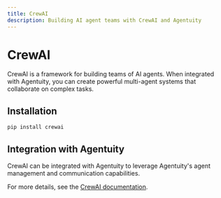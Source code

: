 ```yaml
---
title: CrewAI
description: Building AI agent teams with CrewAI and Agentuity
---
```


# CrewAI

CrewAI is a framework for building teams of AI agents. When integrated with Agentuity, you can create powerful multi-agent systems that collaborate on complex tasks.

## Installation

```bash
pip install crewai
```

## Integration with Agentuity

CrewAI can be integrated with Agentuity to leverage Agentuity's agent management and communication capabilities.

For more details, see the [CrewAI documentation](https://docs.crewai.com/).

